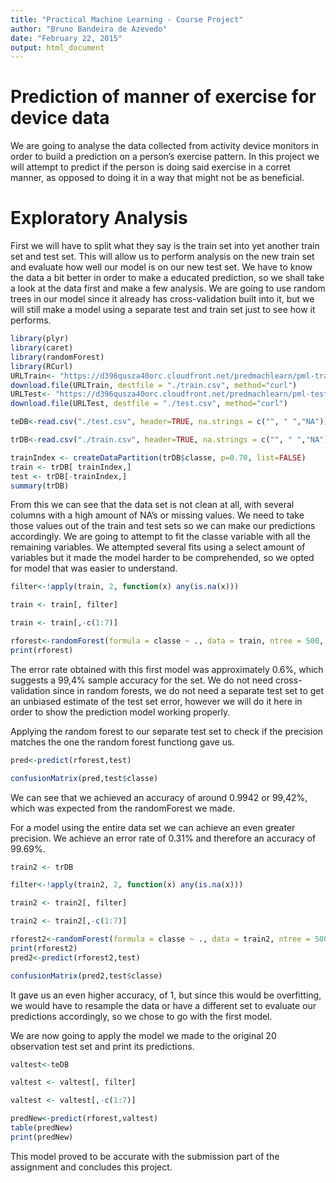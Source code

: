 ```yaml
---
title: "Practical Machine Learning - Course Project"
author: "Bruno Bandeira de Azevedo"
date: "February 22, 2015"
output: html_document
---
```


# Prediction of manner of exercise for device data

We are going to analyse the data collected from activity device monitors in order to build a prediction on a person's exercise pattern. In this project we will attempt to predict if the person is doing said exercise in a corret manner, as opposed to doing it in a way that might not be as beneficial.

# Exploratory Analysis

First we will have to split what they say is the train set into yet another train set and test set. This will allow us to perform analysis on the new train set and evaluate how well our model is on our new test set. We have to know the data a bit better in order to make a educated prediction, so we shall take a look at the data first and make a few analysis. We are going to use random trees in our model since it already has cross-validation built into it, but we will still make a model using a separate test and train set just to see how it performs.


```r
library(plyr)
library(caret)
library(randomForest)
library(RCurl)
URLTrain<- "https://d396qusza40orc.cloudfront.net/predmachlearn/pml-training.csv"
download.file(URLTrain, destfile = "./train.csv", method="curl")
URLTest<- "https://d396qusza40orc.cloudfront.net/predmachlearn/pml-testing.csv"
download.file(URLTest, destfile = "./test.csv", method="curl")

teDB<-read.csv("./test.csv", header=TRUE, na.strings = c("", " ","NA"))

trDB<-read.csv("./train.csv", header=TRUE, na.strings = c("", " ","NA"))

trainIndex <- createDataPartition(trDB$classe, p=0.70, list=FALSE)
train <- trDB[ trainIndex,]
test <- trDB[-trainIndex,]
summary(trDB)
```


From this we can see that the data set is not clean at all, with several columns with a high amount of NA's or missing values. We need to take those values out of the train and test sets so we can make our predictions accordingly. We are going to attempt to fit the classe variable with all the remaining variables. We attempted several fits using a select amount of variables but it made the model harder to be comprehended, so we opted for model that was easier to understand. 



```r
filter<-!apply(train, 2, function(x) any(is.na(x)))

train <- train[, filter]

train <- train[,-c(1:7)]

rforest<-randomForest(formula = classe ~ ., data = train, ntree = 500, na.action=na.roughfix)
print(rforest)
```

The error rate obtained with this first model was approximately 0.6%, which suggests a 99,4% sample accuracy for the set. We do not need cross-validation since in random forests, we do not need a separate test set to get an unbiased estimate of the test set error, however we will do it here in order to show the prediction model working properly.

Applying the random forest to our separate test set to check if the precision matches the one the random forest functiong gave us.

```r
pred<-predict(rforest,test)

confusionMatrix(pred,test$classe)
```

We can see that we achieved an accuracy of around 0.9942 or 99,42%, which was expected from the randomForest we made.

For a model using the entire data set we can achieve an even greater precision. We achieve an error rate of 0.31% and therefore an accuracy of 99.69%.


```r
train2 <- trDB

filter<-!apply(train2, 2, function(x) any(is.na(x)))

train2 <- train2[, filter]

train2 <- train2[,-c(1:7)]

rforest2<-randomForest(formula = classe ~ ., data = train2, ntree = 500, na.action=na.roughfix)
print(rforest2)
pred2<-predict(rforest2,test)

confusionMatrix(pred2,test$classe)
```

It gave us an even higher accuracy, of 1, but since this would be overfitting, we would have to resample the data or have a different set to evaluate our predictions accordingly, so we chose to go with the first model.

We are now going to apply the model we made to the original 20 observation test set and print its predictions.


```r
valtest<-teDB

valtest <- valtest[, filter]

valtest <- valtest[,-c(1:7)]

predNew<-predict(rforest,valtest)
table(predNew)
print(predNew)
```

This model proved to be accurate with the submission part of the assignment and concludes this project.
